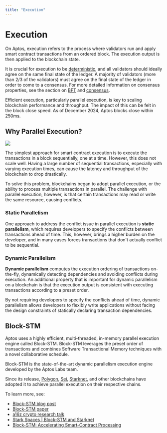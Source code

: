 ```yaml
---
title: "Execution"
---
```


# Execution

On Aptos, execution refers to the process where validators run and apply smart contract transactions 
from an ordered block. The execution output is then applied to the blockchain state.

It is crucial for execution to be 
[deterministic](https://en.wikipedia.org/wiki/Deterministic_algorithm), and all validators should 
ideally agree on the same final state of the ledger. A majority of validators (more than 2/3 of the 
validators) must agree on the final state of the ledger in order to come to a consensus. For more 
detailed information on consensus properties, see the section on 
[BFT](../glossary#byzantine-fault-tolerance-bft) and [consensus](../glossary#consensus).

Efficient execution, particularly parallel execution, is key to scaling blockchain performance and 
throughput. The impact of this can be felt in the block close speed. As of December 2024, Aptos blocks close within 250ms.

## Why Parallel Execution?

![](https://miro.medium.com/v2/resize:fit:4800/format:webp/0*qG0KRe1KzsP8Odth)

The simplest approach for smart contract execution is to execute the transactions in a block 
sequentially, one at a time. However, this does not scale well. Having a large number of sequential 
transactions, especially with varying execution times, can cause the latency and throughput of the 
blockchain to drop drastically.

To solve this problem, blockchains began to adopt parallel execution, or the ability to process 
multiple transactions in parallel. The challenge with parallel execution, however, is that certain 
transactions may read or write the same resource, causing conflicts.

### Static Parallelism

One approach to address the conflict issue in parallel execution is **static parallelism**, which 
requires developers to specify the conflicts between transactions ahead of time. This, however, 
brings a higher burden on the developer, and in many cases forces transactions that don't actually 
conflict to be sequential.

### Dynamic Parallelism

**Dynamic parallelism** computes the execution ordering of transactions on-the-fly, dynamically 
detecting dependencies and avoiding conflicts during execution. An additional property that is 
important for dynamic parallelism on a blockchain is that the execution output is consistent with 
executing transactions according to a preset order.

By not requiring developers to specify the conflicts ahead of time, dynamic parallelism allows 
developers to flexibly write applications without facing the design constraints of statically 
declaring transaction dependencies.

## Block-STM

Aptos uses a highly efficient, multi-threaded, in-memory parallel execution engine called Block-STM. 
Block-STM leverages the preset order of transactions and combines Software Transactional Memory 
techniques with a novel collaborative schedule.

Block-STM is the state-of-the-art dynamic parallelism execution engine developed by the Aptos Labs 
team.

Since its release, [Polygon](https://polygon.technology/blog/innovating-the-main-chain-a-polygon-pos-study-in-parallelization), [Sei](https://forum.sei.io/t/optimistic-concurrency-control/28), 
[Starknet](https://www.starknet.io/blog/parallel-execution-and-v0-13-2/), and other blockchains have 
adopted it to achieve parallel execution on their respective chains.

To learn more, see:
- [Block-STM blog post](https://medium.com/aptoslabs/block-stm-how-we-execute-over-160k-transactions-per-second-on-the-aptos-blockchain-3b003657e4ba)
- [Block-STM paper](https://arxiv.org/pdf/2203.06871)
- [a16z crypto research talk](https://www.youtube.com/watch?v=2SE5tqPzhyw)
- [Stark Spaces | Block-STM and Starknet](https://www.youtube.com/watch?v=y1kXOi39RX0)
- [Block-STM: Accelerating Smart-Contract Processing](https://blog.chain.link/block-stm/)
